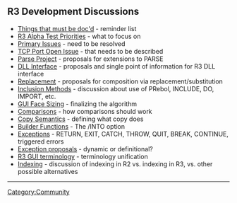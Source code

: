 ==R3 Development Discussions==

*[[Things that must be doc'd]] - reminder list
*[[R3 Alpha Test Priorities]] - what to focus on
*[[Primary Issues]] - need to be resolved
*[[TCP Port Open Issue]] - that needs to be described
*[[Parse Project]] - proposals for extensions to PARSE
*[[DLL Interface]] - proposals and single point of information for R3 DLL interface
*[[Replacement]] - proposals for composition via replacement/substitution
*[[Inclusion Methods]] - discussion about use of PRebol, INCLUDE, DO, IMPORT, etc.
*[[GUI Face Sizing]] - finalizing the algorithm
*[[Comparisons]] - how comparisons should work
*[[Copy Semantics]] - defining what copy does
*[[Builder Functions]] - The /INTO option
*[[Exceptions]] - RETURN, EXIT, CATCH, THROW, QUIT, BREAK, CONTINUE, triggered errors
*[[Exception proposals]] - dynamic or definitional?
*[[R3 GUI terminology]] - terminology unification
*[[Mathematical model of Rebol series | Indexing]] - discussion of indexing in R2 vs. indexing in R3, vs. other possible alternatives

----
{{Template:Community_TOC}}
[[Category:Community]]
